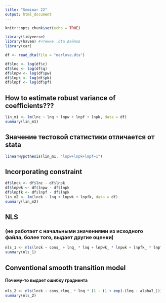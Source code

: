 ```yaml
---
title: "Seminar 22"
output: html_document
---
```


```r
knitr::opts_chunk$set(echo = TRUE)
```

```r
library(tidyverse)
library(haven) #чтение .dta файлов
library(car)

df <- read_dta(file = "nerlove.dta")
```

```r
df$lnc <- log(df$c)
df$lnq <- log(df$q)
df$lnpw <- log(df$pw)
df$lnpk <- log(df$pk)
df$lnpf <- log(df$pf)
```

## How to estimate robust variance of coefficients???
```r
lin_m1 <- lm(lnc ~ lnq + lnpw + lnpf + lnpk, data = df)
summary(lin_m1)
```

## Значение тестовой статистики отличается от stata
```r
linearHypothesis(lin_m1, "lnpw+lnpk+lnpf=1")
```

## Incorporating constraint
```r
df$lnck <- df$lnc - df$lnpk
df$lnpwk <- df$lnpw - df$lnpk
df$lnpfk <- df$lnpf - df$lnpk
lin_m2 <- lm(lnck ~ lnq + lnpwk + lnpfk, data = df)
summary(lin_m2)
```

## NLS 
### (не работает с начальными значениями из исходного файла, более того, выдает другие оценки)
```r
nls_1 <- nls(lnck ~ cons_ + lnq_ * lnq + lnpwk_ * lnpwk + lnpfk_ * lnpfk + alpha6_ * lnq * (1 + exp(-(lnq - alpha7_)))^(-1), data = df)
summary(nls_1)
```

## Conventional smooth transition model
#### Почему-то выдает ошибку градиента
```r
nls_2 <- nls(lnck ~ cons_+lnq_ * lnq * (1 - (1 + exp(-(lnq - alpha7_)))^(-1)) + lnpwk_ * lnpwk + lnpfk_ * lnpfk + alpha6_ * lnq * (1 + exp(-(lnq - alpha7_)))^(-1), data = df)
summary(nls_2)
```






